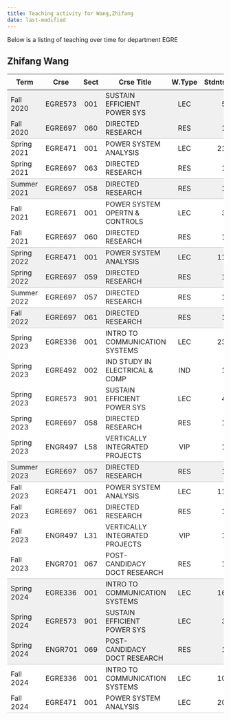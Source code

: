 ```yaml
---
title: Teaching activity for Wang,Zhifang
date: last-modified
---
```


Below is a listing of teaching over time for department EGRE


## Zhifang Wang

<style type="text/css">
#T_3c5f2 table {
  width: 100%;
  border-collapse: collapse;
}
#T_3c5f2 th {
  text-align: center;
  padding: 8px;
}
#T_3c5f2 td:nth-child(1) {
  padding-right: 10px;
  text-align: left;
}
#T_3c5f2 td:nth-child(2) {
  padding-right: 5px;
  text-align: left;
}
#T_3c5f2  td:nth-child(4) {
  padding-right: 5px;
  text-align: left;
}
#T_3c5f2 td:nth-child(3) {
  text-align: center;
}
#T_3c5f2  td:nth-child(5) {
  text-align: center;
}
#T_3c5f2 td:nth-child(6) {
  text-align: right;
}
#T_3c5f2  td:nth-child(7) {
  text-align: right;
}
#T_3c5f2_row0_col0, #T_3c5f2_row0_col1, #T_3c5f2_row0_col2, #T_3c5f2_row0_col3, #T_3c5f2_row0_col4, #T_3c5f2_row0_col5, #T_3c5f2_row0_col6, #T_3c5f2_row7_col0, #T_3c5f2_row7_col1, #T_3c5f2_row7_col2, #T_3c5f2_row7_col3, #T_3c5f2_row7_col4, #T_3c5f2_row7_col5, #T_3c5f2_row7_col6, #T_3c5f2_row21_col0, #T_3c5f2_row21_col1, #T_3c5f2_row21_col2, #T_3c5f2_row21_col3, #T_3c5f2_row21_col4, #T_3c5f2_row21_col5, #T_3c5f2_row21_col6, #T_3c5f2_row22_col0, #T_3c5f2_row22_col1, #T_3c5f2_row22_col2, #T_3c5f2_row22_col3, #T_3c5f2_row22_col4, #T_3c5f2_row22_col5, #T_3c5f2_row22_col6 {
  background-color: #f0f0f0;
  border-bottom: none;
}
#T_3c5f2_row1_col0, #T_3c5f2_row1_col1, #T_3c5f2_row1_col2, #T_3c5f2_row1_col3, #T_3c5f2_row1_col4, #T_3c5f2_row1_col5, #T_3c5f2_row1_col6, #T_3c5f2_row4_col0, #T_3c5f2_row4_col1, #T_3c5f2_row4_col2, #T_3c5f2_row4_col3, #T_3c5f2_row4_col4, #T_3c5f2_row4_col5, #T_3c5f2_row4_col6, #T_3c5f2_row8_col0, #T_3c5f2_row8_col1, #T_3c5f2_row8_col2, #T_3c5f2_row8_col3, #T_3c5f2_row8_col4, #T_3c5f2_row8_col5, #T_3c5f2_row8_col6, #T_3c5f2_row10_col0, #T_3c5f2_row10_col1, #T_3c5f2_row10_col2, #T_3c5f2_row10_col3, #T_3c5f2_row10_col4, #T_3c5f2_row10_col5, #T_3c5f2_row10_col6, #T_3c5f2_row16_col0, #T_3c5f2_row16_col1, #T_3c5f2_row16_col2, #T_3c5f2_row16_col3, #T_3c5f2_row16_col4, #T_3c5f2_row16_col5, #T_3c5f2_row16_col6, #T_3c5f2_row23_col0, #T_3c5f2_row23_col1, #T_3c5f2_row23_col2, #T_3c5f2_row23_col3, #T_3c5f2_row23_col4, #T_3c5f2_row23_col5, #T_3c5f2_row23_col6 {
  background-color: #f0f0f0;
  border-bottom: 1px solid #ccc;
}
#T_3c5f2_row2_col0, #T_3c5f2_row2_col1, #T_3c5f2_row2_col2, #T_3c5f2_row2_col3, #T_3c5f2_row2_col4, #T_3c5f2_row2_col5, #T_3c5f2_row2_col6, #T_3c5f2_row5_col0, #T_3c5f2_row5_col1, #T_3c5f2_row5_col2, #T_3c5f2_row5_col3, #T_3c5f2_row5_col4, #T_3c5f2_row5_col5, #T_3c5f2_row5_col6, #T_3c5f2_row11_col0, #T_3c5f2_row11_col1, #T_3c5f2_row11_col2, #T_3c5f2_row11_col3, #T_3c5f2_row11_col4, #T_3c5f2_row11_col5, #T_3c5f2_row11_col6, #T_3c5f2_row12_col0, #T_3c5f2_row12_col1, #T_3c5f2_row12_col2, #T_3c5f2_row12_col3, #T_3c5f2_row12_col4, #T_3c5f2_row12_col5, #T_3c5f2_row12_col6, #T_3c5f2_row13_col0, #T_3c5f2_row13_col1, #T_3c5f2_row13_col2, #T_3c5f2_row13_col3, #T_3c5f2_row13_col4, #T_3c5f2_row13_col5, #T_3c5f2_row13_col6, #T_3c5f2_row14_col0, #T_3c5f2_row14_col1, #T_3c5f2_row14_col2, #T_3c5f2_row14_col3, #T_3c5f2_row14_col4, #T_3c5f2_row14_col5, #T_3c5f2_row14_col6, #T_3c5f2_row17_col0, #T_3c5f2_row17_col1, #T_3c5f2_row17_col2, #T_3c5f2_row17_col3, #T_3c5f2_row17_col4, #T_3c5f2_row17_col5, #T_3c5f2_row17_col6, #T_3c5f2_row18_col0, #T_3c5f2_row18_col1, #T_3c5f2_row18_col2, #T_3c5f2_row18_col3, #T_3c5f2_row18_col4, #T_3c5f2_row18_col5, #T_3c5f2_row18_col6, #T_3c5f2_row19_col0, #T_3c5f2_row19_col1, #T_3c5f2_row19_col2, #T_3c5f2_row19_col3, #T_3c5f2_row19_col4, #T_3c5f2_row19_col5, #T_3c5f2_row19_col6, #T_3c5f2_row24_col0, #T_3c5f2_row24_col1, #T_3c5f2_row24_col2, #T_3c5f2_row24_col3, #T_3c5f2_row24_col4, #T_3c5f2_row24_col5, #T_3c5f2_row24_col6 {
  background-color: #ffffff;
  border-bottom: none;
}
#T_3c5f2_row3_col0, #T_3c5f2_row3_col1, #T_3c5f2_row3_col2, #T_3c5f2_row3_col3, #T_3c5f2_row3_col4, #T_3c5f2_row3_col5, #T_3c5f2_row3_col6, #T_3c5f2_row6_col0, #T_3c5f2_row6_col1, #T_3c5f2_row6_col2, #T_3c5f2_row6_col3, #T_3c5f2_row6_col4, #T_3c5f2_row6_col5, #T_3c5f2_row6_col6, #T_3c5f2_row9_col0, #T_3c5f2_row9_col1, #T_3c5f2_row9_col2, #T_3c5f2_row9_col3, #T_3c5f2_row9_col4, #T_3c5f2_row9_col5, #T_3c5f2_row9_col6, #T_3c5f2_row15_col0, #T_3c5f2_row15_col1, #T_3c5f2_row15_col2, #T_3c5f2_row15_col3, #T_3c5f2_row15_col4, #T_3c5f2_row15_col5, #T_3c5f2_row15_col6, #T_3c5f2_row20_col0, #T_3c5f2_row20_col1, #T_3c5f2_row20_col2, #T_3c5f2_row20_col3, #T_3c5f2_row20_col4, #T_3c5f2_row20_col5, #T_3c5f2_row20_col6, #T_3c5f2_row25_col0, #T_3c5f2_row25_col1, #T_3c5f2_row25_col2, #T_3c5f2_row25_col3, #T_3c5f2_row25_col4, #T_3c5f2_row25_col5, #T_3c5f2_row25_col6 {
  background-color: #ffffff;
  border-bottom: 1px solid #ccc;
}
</style>
<table id="T_3c5f2">
  <thead>
    <tr>
      <th id="T_3c5f2_level0_col0" class="col_heading level0 col0" >Term</th>
      <th id="T_3c5f2_level0_col1" class="col_heading level0 col1" >Crse</th>
      <th id="T_3c5f2_level0_col2" class="col_heading level0 col2" >Sect</th>
      <th id="T_3c5f2_level0_col3" class="col_heading level0 col3" >Crse Title</th>
      <th id="T_3c5f2_level0_col4" class="col_heading level0 col4" >W.Type</th>
      <th id="T_3c5f2_level0_col5" class="col_heading level0 col5" >Stdnts</th>
      <th id="T_3c5f2_level0_col6" class="col_heading level0 col6" >Hours</th>
    </tr>
  </thead>
  <tbody>
    <tr>
      <td id="T_3c5f2_row0_col0" class="data row0 col0" >Fall 2020</td>
      <td id="T_3c5f2_row0_col1" class="data row0 col1" >EGRE573</td>
      <td id="T_3c5f2_row0_col2" class="data row0 col2" >001</td>
      <td id="T_3c5f2_row0_col3" class="data row0 col3" >SUSTAIN EFFICIENT POWER SYS</td>
      <td id="T_3c5f2_row0_col4" class="data row0 col4" >LEC</td>
      <td id="T_3c5f2_row0_col5" class="data row0 col5" >5</td>
      <td id="T_3c5f2_row0_col6" class="data row0 col6" >15</td>
    </tr>
    <tr>
      <td id="T_3c5f2_row1_col0" class="data row1 col0" >Fall 2020</td>
      <td id="T_3c5f2_row1_col1" class="data row1 col1" >EGRE697</td>
      <td id="T_3c5f2_row1_col2" class="data row1 col2" >060</td>
      <td id="T_3c5f2_row1_col3" class="data row1 col3" >DIRECTED RESEARCH</td>
      <td id="T_3c5f2_row1_col4" class="data row1 col4" >RES</td>
      <td id="T_3c5f2_row1_col5" class="data row1 col5" >1</td>
      <td id="T_3c5f2_row1_col6" class="data row1 col6" >3</td>
    </tr>
    <tr>
      <td id="T_3c5f2_row2_col0" class="data row2 col0" >Spring 2021</td>
      <td id="T_3c5f2_row2_col1" class="data row2 col1" >EGRE471</td>
      <td id="T_3c5f2_row2_col2" class="data row2 col2" >001</td>
      <td id="T_3c5f2_row2_col3" class="data row2 col3" >POWER SYSTEM ANALYSIS</td>
      <td id="T_3c5f2_row2_col4" class="data row2 col4" >LEC</td>
      <td id="T_3c5f2_row2_col5" class="data row2 col5" >21</td>
      <td id="T_3c5f2_row2_col6" class="data row2 col6" >63</td>
    </tr>
    <tr>
      <td id="T_3c5f2_row3_col0" class="data row3 col0" >Spring 2021</td>
      <td id="T_3c5f2_row3_col1" class="data row3 col1" >EGRE697</td>
      <td id="T_3c5f2_row3_col2" class="data row3 col2" >063</td>
      <td id="T_3c5f2_row3_col3" class="data row3 col3" >DIRECTED RESEARCH</td>
      <td id="T_3c5f2_row3_col4" class="data row3 col4" >RES</td>
      <td id="T_3c5f2_row3_col5" class="data row3 col5" >1</td>
      <td id="T_3c5f2_row3_col6" class="data row3 col6" >3</td>
    </tr>
    <tr>
      <td id="T_3c5f2_row4_col0" class="data row4 col0" >Summer 2021</td>
      <td id="T_3c5f2_row4_col1" class="data row4 col1" >EGRE697</td>
      <td id="T_3c5f2_row4_col2" class="data row4 col2" >058</td>
      <td id="T_3c5f2_row4_col3" class="data row4 col3" >DIRECTED RESEARCH</td>
      <td id="T_3c5f2_row4_col4" class="data row4 col4" >RES</td>
      <td id="T_3c5f2_row4_col5" class="data row4 col5" >1</td>
      <td id="T_3c5f2_row4_col6" class="data row4 col6" >3</td>
    </tr>
    <tr>
      <td id="T_3c5f2_row5_col0" class="data row5 col0" >Fall 2021</td>
      <td id="T_3c5f2_row5_col1" class="data row5 col1" >EGRE671</td>
      <td id="T_3c5f2_row5_col2" class="data row5 col2" >001</td>
      <td id="T_3c5f2_row5_col3" class="data row5 col3" >POWER SYSTEM OPERTN & CONTROLS</td>
      <td id="T_3c5f2_row5_col4" class="data row5 col4" >LEC</td>
      <td id="T_3c5f2_row5_col5" class="data row5 col5" >3</td>
      <td id="T_3c5f2_row5_col6" class="data row5 col6" >9</td>
    </tr>
    <tr>
      <td id="T_3c5f2_row6_col0" class="data row6 col0" >Fall 2021</td>
      <td id="T_3c5f2_row6_col1" class="data row6 col1" >EGRE697</td>
      <td id="T_3c5f2_row6_col2" class="data row6 col2" >060</td>
      <td id="T_3c5f2_row6_col3" class="data row6 col3" >DIRECTED RESEARCH</td>
      <td id="T_3c5f2_row6_col4" class="data row6 col4" >RES</td>
      <td id="T_3c5f2_row6_col5" class="data row6 col5" >1</td>
      <td id="T_3c5f2_row6_col6" class="data row6 col6" >3</td>
    </tr>
    <tr>
      <td id="T_3c5f2_row7_col0" class="data row7 col0" >Spring 2022</td>
      <td id="T_3c5f2_row7_col1" class="data row7 col1" >EGRE471</td>
      <td id="T_3c5f2_row7_col2" class="data row7 col2" >001</td>
      <td id="T_3c5f2_row7_col3" class="data row7 col3" >POWER SYSTEM ANALYSIS</td>
      <td id="T_3c5f2_row7_col4" class="data row7 col4" >LEC</td>
      <td id="T_3c5f2_row7_col5" class="data row7 col5" >11</td>
      <td id="T_3c5f2_row7_col6" class="data row7 col6" >33</td>
    </tr>
    <tr>
      <td id="T_3c5f2_row8_col0" class="data row8 col0" >Spring 2022</td>
      <td id="T_3c5f2_row8_col1" class="data row8 col1" >EGRE697</td>
      <td id="T_3c5f2_row8_col2" class="data row8 col2" >059</td>
      <td id="T_3c5f2_row8_col3" class="data row8 col3" >DIRECTED RESEARCH</td>
      <td id="T_3c5f2_row8_col4" class="data row8 col4" >RES</td>
      <td id="T_3c5f2_row8_col5" class="data row8 col5" >1</td>
      <td id="T_3c5f2_row8_col6" class="data row8 col6" >6</td>
    </tr>
    <tr>
      <td id="T_3c5f2_row9_col0" class="data row9 col0" >Summer 2022</td>
      <td id="T_3c5f2_row9_col1" class="data row9 col1" >EGRE697</td>
      <td id="T_3c5f2_row9_col2" class="data row9 col2" >057</td>
      <td id="T_3c5f2_row9_col3" class="data row9 col3" >DIRECTED RESEARCH</td>
      <td id="T_3c5f2_row9_col4" class="data row9 col4" >RES</td>
      <td id="T_3c5f2_row9_col5" class="data row9 col5" >1</td>
      <td id="T_3c5f2_row9_col6" class="data row9 col6" >1</td>
    </tr>
    <tr>
      <td id="T_3c5f2_row10_col0" class="data row10 col0" >Fall 2022</td>
      <td id="T_3c5f2_row10_col1" class="data row10 col1" >EGRE697</td>
      <td id="T_3c5f2_row10_col2" class="data row10 col2" >061</td>
      <td id="T_3c5f2_row10_col3" class="data row10 col3" >DIRECTED RESEARCH</td>
      <td id="T_3c5f2_row10_col4" class="data row10 col4" >RES</td>
      <td id="T_3c5f2_row10_col5" class="data row10 col5" >1</td>
      <td id="T_3c5f2_row10_col6" class="data row10 col6" >6</td>
    </tr>
    <tr>
      <td id="T_3c5f2_row11_col0" class="data row11 col0" >Spring 2023</td>
      <td id="T_3c5f2_row11_col1" class="data row11 col1" >EGRE336</td>
      <td id="T_3c5f2_row11_col2" class="data row11 col2" >001</td>
      <td id="T_3c5f2_row11_col3" class="data row11 col3" >INTRO TO COMMUNICATION SYSTEMS</td>
      <td id="T_3c5f2_row11_col4" class="data row11 col4" >LEC</td>
      <td id="T_3c5f2_row11_col5" class="data row11 col5" >23</td>
      <td id="T_3c5f2_row11_col6" class="data row11 col6" >69</td>
    </tr>
    <tr>
      <td id="T_3c5f2_row12_col0" class="data row12 col0" >Spring 2023</td>
      <td id="T_3c5f2_row12_col1" class="data row12 col1" >EGRE492</td>
      <td id="T_3c5f2_row12_col2" class="data row12 col2" >002</td>
      <td id="T_3c5f2_row12_col3" class="data row12 col3" >IND STUDY IN ELECTRICAL & COMP</td>
      <td id="T_3c5f2_row12_col4" class="data row12 col4" >IND</td>
      <td id="T_3c5f2_row12_col5" class="data row12 col5" >1</td>
      <td id="T_3c5f2_row12_col6" class="data row12 col6" >1</td>
    </tr>
    <tr>
      <td id="T_3c5f2_row13_col0" class="data row13 col0" >Spring 2023</td>
      <td id="T_3c5f2_row13_col1" class="data row13 col1" >EGRE573</td>
      <td id="T_3c5f2_row13_col2" class="data row13 col2" >901</td>
      <td id="T_3c5f2_row13_col3" class="data row13 col3" >SUSTAIN EFFICIENT POWER SYS</td>
      <td id="T_3c5f2_row13_col4" class="data row13 col4" >LEC</td>
      <td id="T_3c5f2_row13_col5" class="data row13 col5" >4</td>
      <td id="T_3c5f2_row13_col6" class="data row13 col6" >12</td>
    </tr>
    <tr>
      <td id="T_3c5f2_row14_col0" class="data row14 col0" >Spring 2023</td>
      <td id="T_3c5f2_row14_col1" class="data row14 col1" >EGRE697</td>
      <td id="T_3c5f2_row14_col2" class="data row14 col2" >058</td>
      <td id="T_3c5f2_row14_col3" class="data row14 col3" >DIRECTED RESEARCH</td>
      <td id="T_3c5f2_row14_col4" class="data row14 col4" >RES</td>
      <td id="T_3c5f2_row14_col5" class="data row14 col5" >1</td>
      <td id="T_3c5f2_row14_col6" class="data row14 col6" >9</td>
    </tr>
    <tr>
      <td id="T_3c5f2_row15_col0" class="data row15 col0" >Spring 2023</td>
      <td id="T_3c5f2_row15_col1" class="data row15 col1" >ENGR497</td>
      <td id="T_3c5f2_row15_col2" class="data row15 col2" >L58</td>
      <td id="T_3c5f2_row15_col3" class="data row15 col3" >VERTICALLY INTEGRATED PROJECTS</td>
      <td id="T_3c5f2_row15_col4" class="data row15 col4" >VIP</td>
      <td id="T_3c5f2_row15_col5" class="data row15 col5" >1</td>
      <td id="T_3c5f2_row15_col6" class="data row15 col6" >1</td>
    </tr>
    <tr>
      <td id="T_3c5f2_row16_col0" class="data row16 col0" >Summer 2023</td>
      <td id="T_3c5f2_row16_col1" class="data row16 col1" >EGRE697</td>
      <td id="T_3c5f2_row16_col2" class="data row16 col2" >057</td>
      <td id="T_3c5f2_row16_col3" class="data row16 col3" >DIRECTED RESEARCH</td>
      <td id="T_3c5f2_row16_col4" class="data row16 col4" >RES</td>
      <td id="T_3c5f2_row16_col5" class="data row16 col5" >1</td>
      <td id="T_3c5f2_row16_col6" class="data row16 col6" >1</td>
    </tr>
    <tr>
      <td id="T_3c5f2_row17_col0" class="data row17 col0" >Fall 2023</td>
      <td id="T_3c5f2_row17_col1" class="data row17 col1" >EGRE471</td>
      <td id="T_3c5f2_row17_col2" class="data row17 col2" >001</td>
      <td id="T_3c5f2_row17_col3" class="data row17 col3" >POWER SYSTEM ANALYSIS</td>
      <td id="T_3c5f2_row17_col4" class="data row17 col4" >LEC</td>
      <td id="T_3c5f2_row17_col5" class="data row17 col5" >11</td>
      <td id="T_3c5f2_row17_col6" class="data row17 col6" >33</td>
    </tr>
    <tr>
      <td id="T_3c5f2_row18_col0" class="data row18 col0" >Fall 2023</td>
      <td id="T_3c5f2_row18_col1" class="data row18 col1" >EGRE697</td>
      <td id="T_3c5f2_row18_col2" class="data row18 col2" >061</td>
      <td id="T_3c5f2_row18_col3" class="data row18 col3" >DIRECTED RESEARCH</td>
      <td id="T_3c5f2_row18_col4" class="data row18 col4" >RES</td>
      <td id="T_3c5f2_row18_col5" class="data row18 col5" >1</td>
      <td id="T_3c5f2_row18_col6" class="data row18 col6" >6</td>
    </tr>
    <tr>
      <td id="T_3c5f2_row19_col0" class="data row19 col0" >Fall 2023</td>
      <td id="T_3c5f2_row19_col1" class="data row19 col1" >ENGR497</td>
      <td id="T_3c5f2_row19_col2" class="data row19 col2" >L31</td>
      <td id="T_3c5f2_row19_col3" class="data row19 col3" >VERTICALLY INTEGRATED PROJECTS</td>
      <td id="T_3c5f2_row19_col4" class="data row19 col4" >VIP</td>
      <td id="T_3c5f2_row19_col5" class="data row19 col5" >1</td>
      <td id="T_3c5f2_row19_col6" class="data row19 col6" >2</td>
    </tr>
    <tr>
      <td id="T_3c5f2_row20_col0" class="data row20 col0" >Fall 2023</td>
      <td id="T_3c5f2_row20_col1" class="data row20 col1" >ENGR701</td>
      <td id="T_3c5f2_row20_col2" class="data row20 col2" >067</td>
      <td id="T_3c5f2_row20_col3" class="data row20 col3" >POST-CANDIDACY DOCT RESEARCH</td>
      <td id="T_3c5f2_row20_col4" class="data row20 col4" >RES</td>
      <td id="T_3c5f2_row20_col5" class="data row20 col5" >1</td>
      <td id="T_3c5f2_row20_col6" class="data row20 col6" >9</td>
    </tr>
    <tr>
      <td id="T_3c5f2_row21_col0" class="data row21 col0" >Spring 2024</td>
      <td id="T_3c5f2_row21_col1" class="data row21 col1" >EGRE336</td>
      <td id="T_3c5f2_row21_col2" class="data row21 col2" >001</td>
      <td id="T_3c5f2_row21_col3" class="data row21 col3" >INTRO TO COMMUNICATION SYSTEMS</td>
      <td id="T_3c5f2_row21_col4" class="data row21 col4" >LEC</td>
      <td id="T_3c5f2_row21_col5" class="data row21 col5" >16</td>
      <td id="T_3c5f2_row21_col6" class="data row21 col6" >48</td>
    </tr>
    <tr>
      <td id="T_3c5f2_row22_col0" class="data row22 col0" >Spring 2024</td>
      <td id="T_3c5f2_row22_col1" class="data row22 col1" >EGRE573</td>
      <td id="T_3c5f2_row22_col2" class="data row22 col2" >901</td>
      <td id="T_3c5f2_row22_col3" class="data row22 col3" >SUSTAIN EFFICIENT POWER SYS</td>
      <td id="T_3c5f2_row22_col4" class="data row22 col4" >LEC</td>
      <td id="T_3c5f2_row22_col5" class="data row22 col5" >3</td>
      <td id="T_3c5f2_row22_col6" class="data row22 col6" >9</td>
    </tr>
    <tr>
      <td id="T_3c5f2_row23_col0" class="data row23 col0" >Spring 2024</td>
      <td id="T_3c5f2_row23_col1" class="data row23 col1" >ENGR701</td>
      <td id="T_3c5f2_row23_col2" class="data row23 col2" >069</td>
      <td id="T_3c5f2_row23_col3" class="data row23 col3" >POST-CANDIDACY DOCT RESEARCH</td>
      <td id="T_3c5f2_row23_col4" class="data row23 col4" >RES</td>
      <td id="T_3c5f2_row23_col5" class="data row23 col5" >1</td>
      <td id="T_3c5f2_row23_col6" class="data row23 col6" >9</td>
    </tr>
    <tr>
      <td id="T_3c5f2_row24_col0" class="data row24 col0" >Fall 2024</td>
      <td id="T_3c5f2_row24_col1" class="data row24 col1" >EGRE336</td>
      <td id="T_3c5f2_row24_col2" class="data row24 col2" >001</td>
      <td id="T_3c5f2_row24_col3" class="data row24 col3" >INTRO TO COMMUNICATION SYSTEMS</td>
      <td id="T_3c5f2_row24_col4" class="data row24 col4" >LEC</td>
      <td id="T_3c5f2_row24_col5" class="data row24 col5" >10</td>
      <td id="T_3c5f2_row24_col6" class="data row24 col6" >30</td>
    </tr>
    <tr>
      <td id="T_3c5f2_row25_col0" class="data row25 col0" >Fall 2024</td>
      <td id="T_3c5f2_row25_col1" class="data row25 col1" >EGRE471</td>
      <td id="T_3c5f2_row25_col2" class="data row25 col2" >001</td>
      <td id="T_3c5f2_row25_col3" class="data row25 col3" >POWER SYSTEM ANALYSIS</td>
      <td id="T_3c5f2_row25_col4" class="data row25 col4" >LEC</td>
      <td id="T_3c5f2_row25_col5" class="data row25 col5" >20</td>
      <td id="T_3c5f2_row25_col6" class="data row25 col6" >60</td>
    </tr>
  </tbody>
</table>


